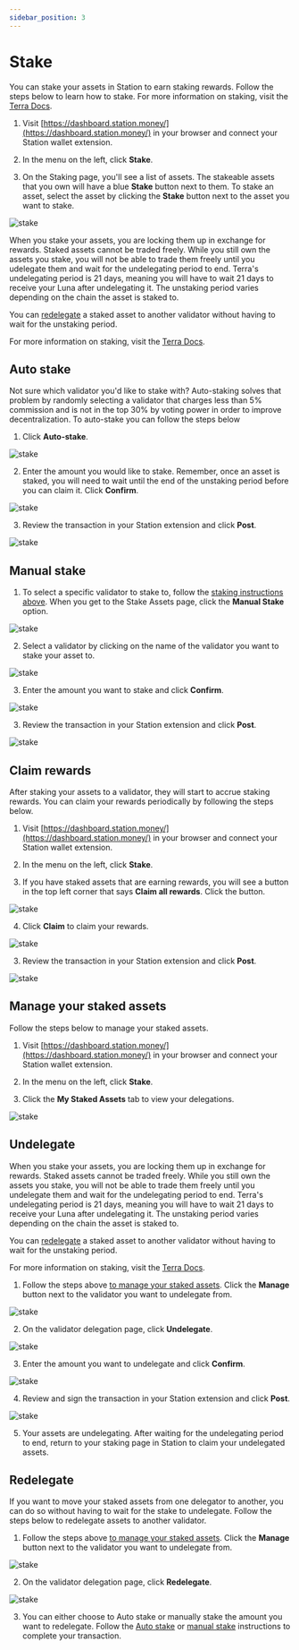 ```yaml
---
sidebar_position: 3
---
```


# Stake

You can stake your assets in Station to earn staking rewards. Follow the steps below to learn how to stake. For more information on staking, visit the [Terra Docs](https://docs.terra.money/learn/protocol#staking). 

1. Visit [https://dashboard.station.money/](https://dashboard.station.money/) in your browser and connect your Station wallet extension. 

2. In the menu on the left, click **Stake**. 

3. On the Staking page, you'll see a list of assets. The stakeable assets that you own will have a blue **Stake** button next to them. To stake an asset, select the asset by clicking the **Stake** button next to the asset you want to stake. 

<img
    className="readme-img-lg"
    src="/img/screens/stake/stake-1.png"
    alt="stake" 
    />


<Admonition type="caution" icon="💰" title="undelegating periods">

When you stake your assets, you are locking them up in exchange for rewards. Staked assets cannot be traded freely. While you still own the assets you stake, you will not be able to trade them freely until you udelegate them and wait for the undelegating period to end. Terra's undelegating period is 21 days, meaning you will have to wait 21 days to receive your Luna after undelegating it. The unstaking period varies depending on the chain the asset is staked to. 

You can [redelegate](#redelegate) a staked asset to another validator without having to wait for the unstaking period. 

For more information on staking, visit the [Terra Docs](https://docs.terra.money/learn/protocol#staking). 

</Admonition>


## Auto stake
Not sure which validator you'd like to stake with? Auto-staking solves that problem by randomly selecting a validator that charges less than 5% commission and is not in the top 30% by voting power in order to improve decentralization. To auto-stake you can follow the steps below

1. Click **Auto-stake**. 


<img
    className="readme-img-sm"
    src="/img/screens/stake/stake-2.png"
    alt="stake"
    />

2. Enter the amount you would like to stake. Remember, once an asset is staked, you will need to wait until the end of the unstaking period before you can claim it. Click **Confirm**. 

<img
    className="readme-img-sm"
    src="/img/screens/stake/stake-3.png"
    alt="stake"
    />

3. Review the transaction in your Station extension and click **Post**. 

<img
    className="readme-img-sm"
    src="/img/screens/stake/stake-4.png"
    alt="stake"
    />

## Manual stake 

1. To select a specific validator to stake to, follow the [staking instructions above](#stake). When you get to the Stake Assets page, click the **Manual Stake** option. 

<img
    className="readme-img-sm"
    src="/img/screens/stake/manual-1.png"
    alt="stake"
    />

2. Select a validator by clicking on the name of the validator you want to stake your asset to. 


<img
    className="readme-img-sm"
    src="/img/screens/stake/manual-2.png"
    alt="stake"
    />

3. Enter the amount you want to stake and click **Confirm**. 

<img
    className="readme-img-sm"
    src="/img/screens/stake/manual-3.png"
    alt="stake"
    />

3. Review the transaction in your Station extension and click **Post**. 

<img
    className="readme-img-sm"
    src="/img/screens/stake/stake-4.png"
    alt="stake"
    />


## Claim rewards

After staking your assets to a validator, they will start to accrue staking rewards. You can claim your rewards periodically by following the steps below.

1. Visit [https://dashboard.station.money/](https://dashboard.station.money/) in your browser and connect your Station wallet extension. 

2. In the menu on the left, click **Stake**. 

3. If you have staked assets that are earning rewards, you will see a button in the top left corner that says **Claim all rewards**. Click the button. 

<img
    className="readme-img-lg"
    src="/img/screens/stake/claim-1.png"
    alt="stake"
    />

4. Click **Claim** to claim your rewards. 

<img
    className="readme-img-sm"
    src="/img/screens/stake/claim-2.png"
    alt="stake"
    />

3. Review the transaction in your Station extension and click **Post**. 

<img
    className="readme-img-sm"
    src="/img/screens/stake/claim-3.png"
    alt="stake"
    />

## Manage your staked assets

Follow the steps below to manage your staked assets. 

1. Visit [https://dashboard.station.money/](https://dashboard.station.money/) in your browser and connect your Station wallet extension. 

2. In the menu on the left, click **Stake**. 

3. Click the **My Staked Assets** tab to view your delegations. 

<img
    className="readme-img-lg"
    src="/img/screens/stake/manage-1.png"
    alt="stake"
    />


## Undelegate

<Admonition type="caution" icon="💰" title="Undelegating periods">

When you stake your assets, you are locking them up in exchange for rewards. Staked assets cannot be traded freely. While you still own the assets you stake, you will not be able to trade them freely until you undelegate them and wait for the undelegating period to end. Terra's undelegating period is 21 days, meaning you will have to wait 21 days to receive your Luna after undelegating it. The unstaking period varies depending on the chain the asset is staked to. 

You can [redelegate](#redelegate) a staked asset to another validator without having to wait for the unstaking period. 

For more information on staking, visit the [Terra Docs](https://docs.terra.money/learn/protocol#staking). 

</Admonition>

1. Follow the steps above [to manage your staked assets](#manage-your-staked-assets). Click the **Manage** button next to the validator you want to undelegate from. 

<img
    className="readme-img-lg"
    src="/img/screens/stake/manage-1.png"
    alt="stake"
    />

2. On the validator delegation page, click **Undelegate**. 

<img
    className="readme-img-sm"
    src="/img/screens/stake/manage-2.png"
    alt="stake"
    />

3. Enter the amount you want to undelegate and click **Confirm**. 

<img
    className="readme-img-sm"
    src="/img/screens/stake/manage-3.png"
    alt="stake"
    />

4. Review and sign the transaction in your Station extension and click **Post**. 

<img
    className="readme-img-sm"
    src="/img/screens/stake/manage-4.png"
    alt="stake"
    />

5. Your assets are undelegating. After waiting for the undelegating period to end, return to your staking page in Station to claim your undelegated assets. 

## Redelegate

If you want to move your staked assets from one delegator to another, you can do so without having to wait for the stake to undelegate. Follow the steps below to redelegate assets to another validator. 

1. Follow the steps above [to manage your staked assets](#manage-your-staked-assets). Click the **Manage** button next to the validator you want to undelegate from. 

<img
    className="readme-img-lg"
    src="/img/screens/stake/manage-1.png"
    alt="stake"
    />

2. On the validator delegation page, click **Redelegate**. 

<img
    className="readme-img-sm"
    src="/img/screens/stake/manage-2.png"
    alt="stake"
    />

3. You can either choose to Auto stake or manually stake the amount you want to redelegate. Follow the [Auto stake](#auto-stake) or [manual stake](#manual-stake) instructions to complete your transaction. 